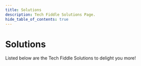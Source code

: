 ---
title: Solutions
description: Tech Fiddle Solutions Page.
hide_table_of_contents: true
---


# Solutions

Listed below are the Tech Fiddle Solutions to delight you more!

<Solutions />
